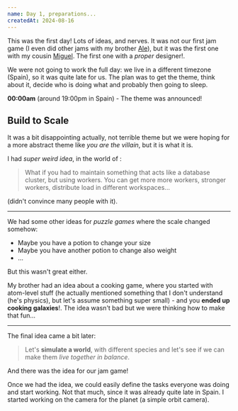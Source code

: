```yaml
---
name: Day 1, preparations...
createdAt: 2024-08-16
---
```


This was the first day! Lots of ideas, and nerves. It was not our first jam game (I even did other jams with my brother [Ale](https://miguel2x4004.artstation.com/)), but it was the first one with my cousin [Miguel](https://miguel2x4004.artstation.com/). The first one with a _proper_ designer!.

We were not going to work the full day: we live in a different timezone (Spain), so it was quite late for us. The plan was to get the theme, think about it, decide who is doing what and probably then going to sleep.

**00:00am** (around 19:00pm in Spain) - The theme was announced!

## **Build to Scale**

It was a bit disappointing actually, not terrible theme but we were hoping for a more abstract theme like _you are the villain_, but it is what it is.

I had _super weird idea_, in the world of [](/development/web):

> What if you had to maintain something that acts like a database cluster, but using workers.
> You can get more more workers, stronger workers, distribute load in different workspaces...

(didn't convince many people with it).

---

We had some other ideas for _puzzle games_ where the scale changed somehow:

- Maybe you have a potion to change your size
- Maybe you have another potion to change also weight
- ...

But this wasn't great either.

My brother had an idea about a cooking game, where you started with atom-level stuff (he actually mentioned something that I don't understand (he's physics), but let's assume something super small) - and you **ended up cooking galaxies**!. The idea wasn't bad but we were thinking how to make that fun...

---

The final idea came a bit later:

> Let's **simulate a world**, with different species and let's see if we can make them _live together in balance_.

And there was the idea for our jam game!

Once we had the idea, we could easily define the tasks everyone was doing and start working. Not that much, since it was already quite late in Spain.
I started working on the camera for the planet (a simple orbit camera).
